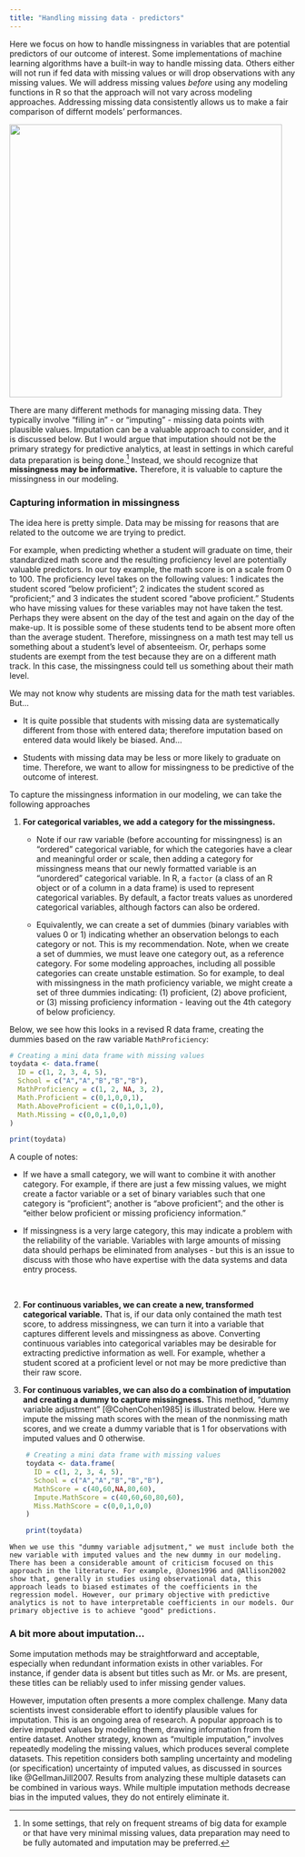 ```yaml
---
title: "Handling missing data - predictors"
---
```


Here we focus on how to handle missingness in variables that are potential predictors of our outcome of interest. Some implementations of machine learning algorithms have a built-in way to handle missing data. Others either will not run if fed data with missing values or will drop observations with any missing values. We will address missing values *before* using any modeling functions in R so that the approach will not vary across modeling approaches. Addressing missing data consistently allows us to make a fair comparison of differnt models' performances.

![](images/jigsaw.jpg){fig-align="left" width="5in"}\

There are many different methods for managing missing data. They typically involve "filling in" - or "imputing" - missing data points with plausible values. Imputation can be a valuable approach to consider, and it is discussed below. But I would argue that imputation should not be the primary strategy for predictive analytics, at least in settings in which careful data preparation is being done.[^1] Instead, we should recognize that **missingness may be informative.** Therefore, it is valuable to capture the missingness in our modeling.

[^1]: In some settings, that rely on frequent streams of big data for example or that have very minimal missing values, data preparation may need to be fully automated and imputation may be preferred.

### Capturing information in missingness

The idea here is pretty simple. Data may be missing for reasons that are related to the outcome we are trying to predict.

For example, when predicting whether a student will graduate on time, their standardized math score and the resulting proficiency level are potentially valuable predictors. In our toy example, the math score is on a scale from 0 to 100. The proficiency level takes on the following values: 1 indicates the student scored "below proficient"; 2 indicates the student scored as "proficient;" and 3 indicates the student scored "above proficient." Students who have missing values for these variables may not have taken the test. Perhaps they were absent on the day of the test and again on the day of the make-up. It is possible some of these students tend to be absent more often than the average student. Therefore, missingness on a math test may tell us something about a student's level of absenteeism. Or, perhaps some students are exempt from the test because they are on a different math track. In this case, the missingness could tell us something about their math level.

We may not know why students are missing data for the math test variables. But...

-   It is quite possible that students with missing data are systematically different from those with entered data; therefore imputation based on entered data would likely be biased. And...

-   Students with missing data may be less or more likely to graduate on time. Therefore, we want to allow for missingness to be predictive of the outcome of interest.

To capture the missingness information in our modeling, we can take the following approaches

1.  **For categorical variables, we add a category for the missingness.**

    -   Note if our raw variable (before accounting for missingness) is an "ordered" categorical variable, for which the categories have a clear and meaningful order or scale, then adding a category for missingness means that our newly formatted variable is an "unordered" categorical variable. In R, a `factor` (a class of an R object or of a column in a data frame) is used to represent categorical variables. By default, a factor treats values as unordered categorical variables, although factors can also be ordered.

    -   Equivalently, we can create a set of dummies (binary variables with values 0 or 1) indicating whether an observation belongs to each category or not. This is my recommendation. Note, when we create a set of dummies, we must leave one category out, as a reference category. For some modeling approaches, including all possible categories can create unstable estimation. So for example, to deal with missingness in the math proficiency variable, we might create a set of three dummies indicating: (1) proficient, (2) above proficient, or (3) missing proficiency information - leaving out the 4th category of below proficiency.

Below, we see how this looks in a revised R data frame, creating the dummies based on the raw variable `MathProficiency`:

```r

# Creating a mini data frame with missing values
toydata <- data.frame(
  ID = c(1, 2, 3, 4, 5),
  School = c("A","A","B","B","B"),
  MathProficiency = c(1, 2, NA, 3, 2),
  Math.Proficient = c(0,1,0,0,1),
  Math.AboveProficient = c(0,1,0,1,0),
  Math.Missing = c(0,0,1,0,0)
)

print(toydata)
```

A couple of notes:

-   If we have a small category, we will want to combine it with another category. For example, if there are just a few missing values, we might create a factor variable or a set of binary variables such that one category is "proficient"; another is "above proficient"; and the other is "either below proficient or missing proficiency information."

-   If missingness is a very large category, this may indicate a problem with the reliability of the variable. Variables with large amounts of missing data should perhaps be eliminated from analyses - but this is an issue to discuss with those who have expertise with the data systems and data entry process.

\

2.  **For continuous variables, we can create a new, transformed categorical variable.** That is, if our data only contained the math test score, to address missingness, we can turn it into a variable that captures different levels and missingness as above. Converting continuous variables into categorical variables may be desirable for extracting predictive information as well. For example, whether a student scored at a proficient level or not may be more predictive than their raw score.

3.  **For continuous variables, we can also do a combination of imputation and creating a dummy to capture missingness.** This method, "dummy variable adjustment" [@CohenCohen1985] is illustrated below. Here we impute the missing math scores with the mean of the nonmissing math scores, and we create a dummy variable that is 1 for observations with imputed values and 0 otherwise.

```r

    # Creating a mini data frame with missing values
    toydata <- data.frame(
      ID = c(1, 2, 3, 4, 5),
      School = c("A","A","B","B","B"),
      MathScore = c(40,60,NA,80,60),
      Impute.MathScore = c(40,60,60,80,60),
      Miss.MathScore = c(0,0,1,0,0)
    )

    print(toydata)
```

    When we use this "dummy variable adjsutment," we must include both the new variable with imputed values and the new dummy in our modeling. There has been a considerable amount of criticism focused on this approach in the literature. For example, @Jones1996 and @Allison2002 show that, generally in studies using observational data, this approach leads to biased estimates of the coefficients in the regression model. However, our primary objective with predictive analytics is not to have interpretable coefficients in our models. Our primary objective is to achieve "good" predictions.


### A bit more about imputation...

Some imputation methods may be straightforward and acceptable, especially when redundant information exists in other variables. For instance, if gender data is absent but titles such as Mr. or Ms. are present, these titles can be reliably used to infer missing gender values.

However, imputation often presents a more complex challenge. Many data scientists invest considerable effort to identify plausible values for imputation. This is an ongoing area of research. A popular approach is to derive imputed values by modeling them, drawing information from the entire dataset. Another strategy, known as "multiple imputation," involves repeatedly modeling the missing values, which produces several complete datasets. This repetition considers both sampling uncertainty and modeling (or specification) uncertainty of imputed values, as discussed in sources like \@GellmanJill2007. Results from analyzing these multiple datasets can be combined in various ways. While multiple imputation methods decrease bias in the imputed values, they do not entirely eliminate it.

